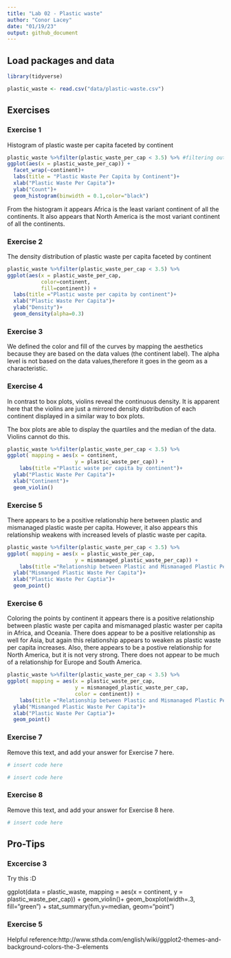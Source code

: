 ```yaml
---
title: "Lab 02 - Plastic waste"
author: "Conor Lacey"
date: "01/19/23"
output: github_document
---
```


## Load packages and data

```r
library(tidyverse) 
```

```r
plastic_waste <- read.csv("data/plastic-waste.csv")
```

## Exercises

### Exercise 1

Histogram of plastic waste per capita faceted by continent

```r
plastic_waste %>%filter(plastic_waste_per_cap < 3.5) %>% #filtering out 3.5
ggplot(aes(x = plastic_waste_per_cap)) +
  facet_wrap(~continent)+
  labs(title = "Plastic Waste Per Capita by Continent")+
  xlab("Plastic Waste Per Capita")+
  ylab("Count")+
  geom_histogram(binwidth = 0.1,color="black")
```

From the histogram it appears Africa is the least variant continent
of all the continents. It also appears that North America is the most variant 
continent of all the continents.

### Exercise 2

The density distribution of plastic waste per capita faceted by continent
```r
plastic_waste %>%filter(plastic_waste_per_cap < 3.5) %>% 
ggplot(aes(x = plastic_waste_per_cap,
           color=continent,
           fill=continent)) +
  labs(title ="Plastic waste per capita by continent")+
  xlab("Plastic Waste Per Capita")+
  ylab("Density")+
  geom_density(alpha=0.3)
```

### Exercise 3

We defined the color and fill of the curves by mapping the aesthetics because they are
based on the data values (the continent label). The alpha level is not based on the data values,therefore it goes in the geom as a characteristic. 

### Exercise 4

In contrast to box plots, violins reveal the continuous density. It is apparent here
that the violins are just a mirrored density distribution of each continent displayed 
in a similar way to box plots. 

The box plots are able to display the quartiles and the median of the data. Violins 
cannot do this.

```r
plastic_waste %>%filter(plastic_waste_per_cap < 3.5) %>% 
ggplot( mapping = aes(x = continent, 
                      y = plastic_waste_per_cap)) +
    labs(title ="Plastic waste per capita by continent")+
  ylab("Plastic Waste Per Capita")+
  xlab("Continent")+
  geom_violin()
```

### Exercise 5

There appears to be a positive relationship here between plastic and mismanaged plastic 
waste per capita. However, it also appears this relationship weakens with increased levels of plastic waste per capita.

```r
plastic_waste %>%filter(plastic_waste_per_cap < 3.5) %>% 
ggplot( mapping = aes(x = plastic_waste_per_cap, 
                      y = mismanaged_plastic_waste_per_cap)) +
    labs(title ="Relationship between Plastic and Mismanaged Plastic Per Capita")+
  ylab("Mismanged Plastic Waste Per Capita")+
  xlab("Plastic Waste Per Captia")+
  geom_point()
```

### Exercise 6

Coloring the points by continent it appears there is a positive relationship 
between plastic waste per capita and mismanaged plastic waster per capita in Africa, and Oceania. There does appear to be a positive relationship as well for Asia, but again this relationship appears to weaken as plastic waste per capita increases. Also, there appears to be a postive relationship for North America, but it is not very strong. There does not appear to be much of a relationship for Europe and South America.

```r
plastic_waste %>%filter(plastic_waste_per_cap < 3.5) %>% 
ggplot( mapping = aes(x = plastic_waste_per_cap, 
                      y = mismanaged_plastic_waste_per_cap,
                      color = continent)) +
    labs(title ="Relationship between Plastic and Mismanaged Plastic Per Capita")+
  ylab("Mismanged Plastic Waste Per Capita")+
  xlab("Plastic Waste Per Captia")+
  geom_point()
```

### Exercise 7

Remove this text, and add your answer for Exercise 7 here.

```r
# insert code here
```

```r
# insert code here
```

### Exercise 8

Remove this text, and add your answer for Exercise 8 here.

```r
# insert code here
```

## Pro-Tips

### Excercise 3

Try this :D

ggplot(data = plastic_waste, 
       mapping = aes(x = continent, 
                     y = plastic_waste_per_cap)) +
  geom_violin()+
  geom_boxplot(width=.3, fill="green") +
  stat_summary(fun.y=median, geom="point") 
  
### Exercise 5 

Helpful reference:http://www.sthda.com/english/wiki/ggplot2-themes-and-background-colors-the-3-elements



